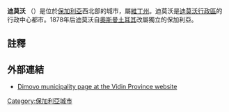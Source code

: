 {{Infobox settlement <!--more fields are available for this Infobox--See Template:Infobox Settlement-->
|official_name = 迪莫沃
|native_name=Димово|
|coordinates_region = BG
|subdivision_type = [[國家列表|國家]]
|subdivision_name       = [[保加利亞|保加利亞]]
|subdivision_type1      = [[保加利亞行政區劃|州]]
|timezone=[[Eastern_European_Time|EET]]
|utc_offset=+2
|timezone_DST=[[Eastern_European_Summer_Time|EEST]]
|utc_offset_DST=+3
|image_skyline = Dimovo Panorama.JPG
|image_caption = 迪莫沃全景
|map_caption = 迪莫沃在保加利亞的位置|
|pushpin_map            =Bulgaria <!-- the name of a location map as per http://en.wikipedia.org/wiki/Template:Location_map -->
|pushpin_label_position = right
|pushpin_map_caption    =迪莫沃在保加利亞的位置
|pushpin_mapsize        =
|leader_title           =市長
|postal_code_type       =[[保加利亞郵政編碼列表|郵政編碼]]
|
|
subdivision_name1=維丁|
|
population_total=1,211|population_footnotes=<ref name="statistika"/>|
population_as_of=2009年12月|
elevation_m=75|
postal_code=3750|
area_code=09341|
latd=43|latm=45|lats=|latNS=N|longd=22|longm=44|longs=|longEW=E|leader_name=Todor Todorov|
}}

'''迪莫沃''' （{{lang-bg|Димово}}）是位於[[保加利亞|保加利亞]]西北部的城市，屬[[維丁州|維丁州]]。迪莫沃是[[迪莫沃行政區|迪莫沃行政區]]的行政中心都市。1878年后迪莫沃自[[奧斯曼土耳其|奧斯曼土耳其]]改屬獨立的保加利亞。

==註釋==
{{Reflist|refs=
<ref name="statistika">{{en icon}} [http://www.nsi.bg/otrasalen.php?otr=53&a1=1583&a2=1584&a3=1588#cont Bulgarian National Statistical Institute - Bulgarian towns in 2009] {{webarchive |url=https://web.archive.org/web/20101113165731/http://www.nsi.bg/otrasalen.php?otr=53&a1=1583&a2=1584&a3=1588#cont |date=2010-11-13 }}</ref>
}}

==外部連結==
* [https://web.archive.org/web/20110706143137/http://www.vidin.government.bg/094/60-16-16/Dimovo.html Dimovo municipality page at the Vidin Province website] {{bg icon}}

{{保加利亞城市}}

[[Category:保加利亞城市|Category:保加利亞城市]]